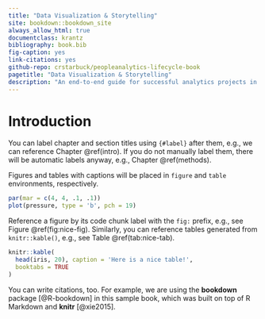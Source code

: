 ```yaml
--- 
title: "Data Visualization & Storytelling"
site: bookdown::bookdown_site
always_allow_html: true
documentclass: krantz
bibliography: book.bib
fig-caption: yes
link-citations: yes
github-repo: crstarbuck/peopleanalytics-lifecycle-book
pagetitle: "Data Visualization & Storytelling"
description: "An end-to-end guide for successful analytics projects in the social sciences"
---
```


# Introduction {#intro}

You can label chapter and section titles using `{#label}` after them, e.g., we can reference Chapter \@ref(intro). If you do not manually label them, there will be automatic labels anyway, e.g., Chapter \@ref(methods).

Figures and tables with captions will be placed in `figure` and `table` environments, respectively.

```r

par(mar = c(4, 4, .1, .1))
plot(pressure, type = 'b', pch = 19)

```

Reference a figure by its code chunk label with the `fig:` prefix, e.g., see Figure \@ref(fig:nice-fig). Similarly, you can reference tables generated from `knitr::kable()`, e.g., see Table \@ref(tab:nice-tab).

```r

knitr::kable(
  head(iris, 20), caption = 'Here is a nice table!',
  booktabs = TRUE
)

```

You can write citations, too. For example, we are using the **bookdown** package [@R-bookdown] in this sample book, which was built on top of R Markdown and **knitr** [@xie2015].
